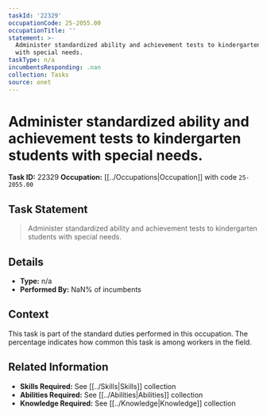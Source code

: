 ```yaml
---
taskId: '22329'
occupationCode: 25-2055.00
occupationTitle: ''
statement: >-
  Administer standardized ability and achievement tests to kindergarten students
  with special needs.
taskType: n/a
incumbentsResponding: .nan
collection: Tasks
source: onet
---
```

# Administer standardized ability and achievement tests to kindergarten students with special needs.

**Task ID:** 22329
**Occupation:** [[../Occupations|Occupation]] with code `25-2055.00`

## Task Statement

> Administer standardized ability and achievement tests to kindergarten students with special needs.

## Details

- **Type:** n/a
- **Performed By:** NaN% of incumbents

## Context

This task is part of the standard duties performed in this occupation. The percentage indicates how common this task is among workers in the field.

## Related Information

- **Skills Required:** See [[../Skills|Skills]] collection
- **Abilities Required:** See [[../Abilities|Abilities]] collection
- **Knowledge Required:** See [[../Knowledge|Knowledge]] collection
